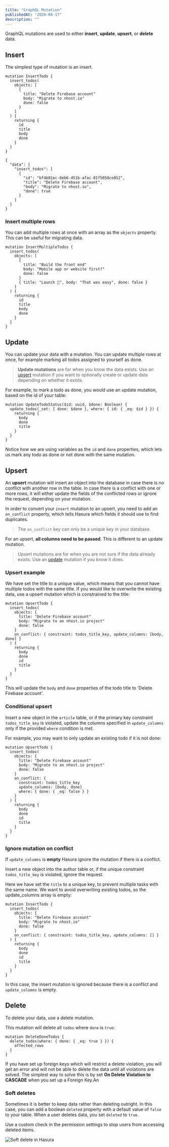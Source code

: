 ```yaml
---
title: "GraphQL Mutation"
publishedAt: "2020-08-17"
description: ""
---
```


GraphQL mutations are used to either **insert**, **update**, **upsert**, or **delete** data.

## Insert

The simplest type of mutation is an insert.

```graphql:Mutation
mutation InsertTodo {
  insert_todos(
    objects: [
      {
        title: "Delete Firebase account"
        body: "Migrate to nhost.io"
        done: false
      }
    ]
  ) {
    returning {
      id
      title
      body
      done
    }
  }
}
```

```json:Response
{
  "data": {
    "insert_todos": [
      {
        "id": "bf4b01ec-8eb6-451b-afac-81f5058ce852",
        "title": "Delete Firebase account",
        "body": "Migrate to nhost.io",
        "done": true
      }
    ]
  }
}
```

### Insert multiple rows

You can add multiple rows at once with an array as the `objects` property. This can be useful for migrating data.

```graphql:Mutation
mutation InsertMultipleTodos {
  insert_todos(
    objects: [
      {
        title: "Build the front end"
        body: "Mobile app or website first?"
        done: false
      }
      { title: "Launch 🚀", body: "That was easy", done: false }
    ]
  ) {
    returning {
      id
      title
      body
      done
    }
  }
}
```

## Update

You can update your data with a mutation. You can update multiple rows at once, for example marking all todos assigned to yourself as done.

> **Update mutations** are for when you know the data exists. Use an [upsert](/graphql/mutation#upsert) mutation if you want to optionally create or update data depending on whether it exists.

For example, to mark a todo as done, you would use an update mutation, based on the id of your table:

```graphql:Mutation
mutation UpdateTodoStatus($id: uuid, $done: Boolean) {
  update_todos(_set: { done: $done }, where: { id: { _eq: $id } }) {
    returning {
      body
      done
      title
    }
  }
}
```

Notice how we are using variables as the `id` and `done` properties, which lets us mark any todo as done or not done with the same mutation.

## Upsert

An **upsert** mutation will insert an object into the database in case there is no conflict with another row in the table. In case there is a conflict with one or more rows, it will either update the fields of the conflicted rows or ignore the request, depending on your mutation.

In order to convert your `insert` mutation to an upsert, you need to add an `on_conflict` property, which tells Hasura which fields it should use to find duplicates.

> The `on_conflict` key can only be a unique key in your database.

For an upsert, **all columns need to be passed**. This is different to an update mutation.

> Upsert mutations are for when you are not sure if the data already exists. Use an [update](/graphql/mutation#update) mutation if you know it does.

### Upsert example

We have set the title to a unique value, which means that you cannot have multiple todos with the same title. If you would like to overwrite the existing data, use a upsert mutation which is constrained to the title:

```graphql:Mutation
mutation UpsertTodo {
  insert_todos(
    objects: {
      title: "Delete Firebase account"
      body: "Migrate to an nhost.io project"
      done: false
    }
    on_conflict: { constraint: todos_title_key, update_columns: [body, done] }
  ) {
    returning {
      body
      done
      id
      title
    }
  }
}
```

This will update the `body` and `done` properties of the todo title to 'Delete Firebase account'.

### Conditional upsert

Insert a new object in the `article` table, or if the primary key constraint `todos_title_key` is violated, update the columns specified in `update_columns` only if the provided `where` condition is met.

For example, you may want to only update an existing todo if it is not done:

```graphql:Mutation
mutation UpsertTodo {
  insert_todos(
    objects: {
      title: "Delete Firebase account"
      body: "Migrate to an nhost.io project"
      done: false
    }
    on_conflict: {
      constraint: todos_title_key
      update_columns: [body, done]
      where: { done: { _eq: false } }
    }
  ) {
    returning {
      body
      done
      id
      title
    }
  }
}
```

### Ignore mutation on conflict

If `update_columns` is **empty** Hasura ignore the mutation if there is a conflict.

Insert a new object into the author table or, if the unique constraint `todos_title_key` is violated, ignore the request.

Here we have set the `title` to a unique key, to prevent multiple tasks with the same name. We want to avoid overwriting existing todos, so the update_columns array is empty:

```graphql:Mutation
mutation InsertTodo {
  insert_todos(
    objects: {
      title: "Delete Firebase account"
      body: "Migrate to nhost.io"
      done: false
    }
    on_conflict: { constraint: todos_title_key, update_columns: [] }
  ) {
    returning {
      body
      done
      id
      title
    }
  }
}
```

In this case, the insert mutation is ignored because there is a conflict and `update_columns` is empty.

## Delete

To delete your data, use a delete mutation.

This mutation will delete all `todos` where `done` is `true`:

```graphql:Mutation
mutation DeleteDoneTodos {
  delete_todos(where: { done: { _eq: true } }) {
    affected_rows
  }
}
```

If you have set up foreign keys which will restrict a delete violation, you will get an error and will not be able to delete the data until all violations are solved. The simplest way to solve this is by set **On Delete Violation to CASCADE** when you set up a Foreign Key.An

### Soft deletes

Sometimes it is better to keep data rather than deleting outright. In this case, you can add a boolean `deleted` property with a default value of `false` to your table. When a user deletes data, you set `deleted` to `true`.

Use a custom check in the permission settings to stop users from accessing deleted items.

![Soft delete in Hasura](/images/graphql/soft-delete-permissions.png)
